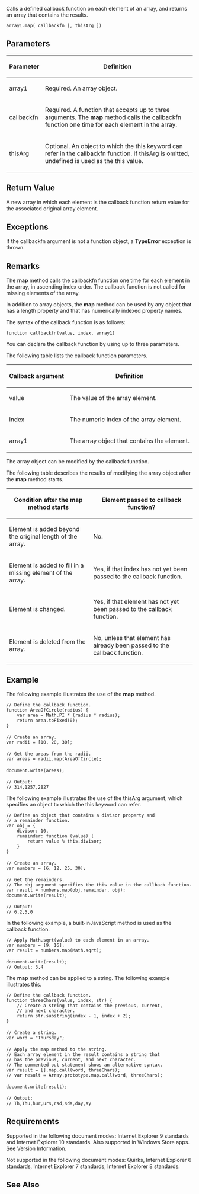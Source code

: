 Calls a defined callback function on each element of an array, and returns an array that contains the results.

 array1.map( callbackfn [, thisArg ])

==Parameters==
{| class='wikitable'
|-
! Parameter
! Definition
|-
| array1
| Required. An array object.
|-
| callbackfn
| Required. A function that accepts up to three arguments. The '''map''' method calls the callbackfn function one time for each element in the array.
|-
| thisArg
| Optional. An object to which the this keyword can refer in the callbackfn function. If thisArg is omitted, undefined is used as the this value.
|}

==Return Value==
A new array in which each element is the callback function return value for the associated original array element.


==Exceptions==
If the callbackfn argument is not a function object, a '''TypeError''' exception is thrown.


==Remarks==
The '''map''' method calls the callbackfn function one time for each element in the array, in ascending index order. The callback function is not called for missing elements of the array.

In addition to array objects, the '''map''' method can be used by any object that has a length property and that has numerically indexed property names.

The syntax of the callback function is as follows:

<code>function callbackfn(value, index, array1)</code>

You can declare the callback function by using up to three parameters.

The following table lists the callback function parameters.

{| class='wikitable'
|-
! Callback argument
! Definition
|-
| value
| The value of the array element.
|-
| index
| The numeric index of the array element.
|-
| array1
| The array object that contains the element.
|}
The array object can be modified by the callback function.

The following table describes the results of modifying the array object after the '''map''' method starts.

{| class='wikitable'
|-
! Condition after the '''map''' method starts
! Element passed to callback function?
|-
| Element is added beyond the original length of the array.
| No.
|-
| Element is added to fill in a missing element of the array.
| Yes, if that index has not yet been passed to the callback function.
|-
| Element is changed.
| Yes, if that element has not yet been passed to the callback function.
|-
| Element is deleted from the array.
| No, unless that element has already been passed to the callback function.
|}

==Example==
The following example illustrates the use of the '''map''' method.

 // Define the callback function.
 function AreaOfCircle(radius) {
     var area = Math.PI * (radius * radius);
     return area.toFixed(0);
 }
 
 // Create an array.
 var radii = [10, 20, 30];
 
 // Get the areas from the radii.
 var areas = radii.map(AreaOfCircle);
 
 document.write(areas);
 
 // Output:
 // 314,1257,2827
The following example illustrates the use of the thisArg argument, which specifies an object to which the this keyword can refer.

 // Define an object that contains a divisor property and
 // a remainder function.
 var obj = {
     divisor: 10,
     remainder: function (value) {
         return value % this.divisor;
     }
 }
 
 // Create an array.
 var numbers = [6, 12, 25, 30];
 
 // Get the remainders.
 // The obj argument specifies the this value in the callback function.
 var result = numbers.map(obj.remainder, obj);
 document.write(result);
 
 // Output:
 // 6,2,5,0
In the following example, a built-inJavaScript method is used as the callback function.

 // Apply Math.sqrt(value) to each element in an array.
 var numbers = [9, 16];
 var result = numbers.map(Math.sqrt);
 
 document.write(result);
 // Output: 3,4
The '''map''' method can be applied to a string. The following example illustrates this.

 // Define the callback function.
 function threeChars(value, index, str) {
     // Create a string that contains the previous, current,
     // and next character.
     return str.substring(index - 1, index + 2);
 }
 
 // Create a string.
 var word = "Thursday";
 
 // Apply the map method to the string.
 // Each array element in the result contains a string that
 // has the previous, current, and next character.
 // The commented out statement shows an alternative syntax.
 var result = [].map.call(word, threeChars);
 // var result = Array.prototype.map.call(word, threeChars);
 
 document.write(result);
 
 // Output:
 // Th,Thu,hur,urs,rsd,sda,day,ay

==Requirements==
Supported in the following document modes: Internet Explorer 9 standards and Internet Explorer 10 standards. Also supported in Windows Store apps. See Version Information.

Not supported in the following document modes: Quirks, Internet Explorer 6 standards, Internet Explorer 7 standards, Internet Explorer 8 standards.


==See Also==

              

              

              

              

              
